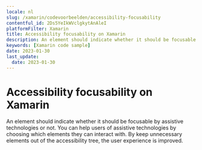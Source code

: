```yaml
---
locale: nl
slug: /xamarin/codevoorbeelden/accessibility-focusability
contentful_id: 2Ds5YeIkWVclgkytAnAleI
platformFilter: Xamarin
title: Accessibility focusability on Xamarin
description: An element should indicate whether it should be focusable by assistive technologies or not.
keywords: [Xamarin code sample]
date: 2023-01-30
last_update:
  date: 2023-01-30
---
```


# Accessibility focusability on Xamarin

An element should indicate whether it should be focusable by assistive technologies or not. You can help users of assistive technologies by choosing which elements they can interact with. By keep unnecessary elements out of the accessibility tree, the user experience is improved.

<CodeSample id="accessibility-focusable" locale="nl" platform="xamarin"/>
